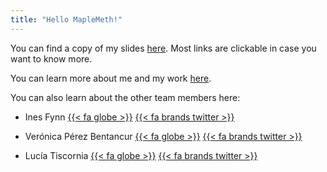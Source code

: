 ```yaml
---
title: "Hello MapleMeth!"
---
```


You can find a copy of my slides [here](https://gustavodiaz.org/slides/list_nsum/maplemeth.html). Most links are clickable in case you want to know more.

You can learn more about me and my work [here](https://gustavodiaz.org/).

You can also learn about the other team members here:

- Ines Fynn [{{< fa globe >}}](https://imfd.cl/en/investigador/ines-fynn/) [{{< fa brands twitter >}}](https://twitter.com/ifynn_)

- Verónica Pérez Bentancur [{{< fa globe >}}](https://scholar.google.com/citations?user=wj21dxsAAAAJ&hl=en) [{{< fa brands twitter >}}](https://twitter.com/veroperezben)

- Lucía Tiscornia [{{< fa globe >}}](https://www.luciatiscornia.com/) [{{< fa brands twitter >}}](https://twitter.com/tiscornia21)